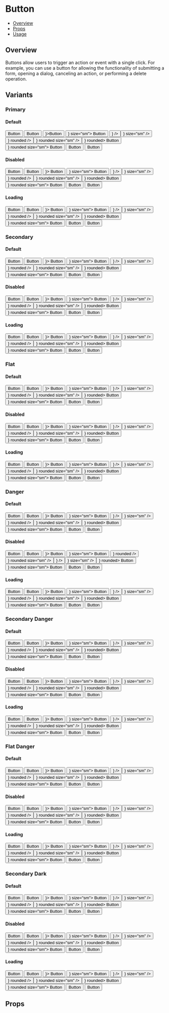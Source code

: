 
<Meta title="Components/Button" component={Button} />

<!--- Component template -->


<!--- Component documentation -->

# Button

- [Overview](#overview)
- [Props](#props)
- [Usage](#usage)

## Overview

Buttons allow users to trigger an action or event with a single click.
For example, you can use a button for allowing the functionality of submitting a form, opening a dialog, canceling an action,
or performing a delete operation.

## Variants

### Primary

#### Default

<Canvas>
  <Story name="Primary">
    <FlexCol>
      <Button>Button</Button>
      <Button size="sm">Button</Button>
    </FlexCol>
    <FlexCol>
      <Button leftIcon={<PlusIcon size={24} />}>Button</Button>
      <Button leftIcon={<PlusIcon size={24} />} size="sm">
        Button
      </Button>
    </FlexCol>
    <FlexCol>
      <Button icon={<PlusIcon size={24} />} />
      <Button icon={<PlusIcon size={24} />} size="sm" />
    </FlexCol>
    <FlexCol>
      <Button icon={<PlusIcon size={24} />} rounded />
      <Button icon={<PlusIcon size={24} />} rounded size="sm" />
    </FlexCol>
    <FlexCol>
      <Button leftIcon={<PlusIcon size={24} />} rounded>
        Button
      </Button>
      <Button leftIcon={<PlusIcon size={24} />} rounded size="sm">
        Button
      </Button>
    </FlexCol>
    <FlexCol>
      <Button rounded>Button</Button>
      <Button rounded size="sm">
        Button
      </Button>
    </FlexCol>
  </Story>
</Canvas>

#### Disabled

<Canvas>
  <Story name="Primary Disabled">
    <FlexCol>
      <Button isDisabled>Button</Button>
      <Button isDisabled size="sm">
        Button
      </Button>
    </FlexCol>
    <FlexCol>
      <Button isDisabled leftIcon={<PlusIcon size={24} />}>
        Button
      </Button>
      <Button isDisabled leftIcon={<PlusIcon size={24} />} size="sm">
        Button
      </Button>
    </FlexCol>
    <FlexCol>
      <Button isDisabled icon={<PlusIcon size={24} />} />
      <Button isDisabled icon={<PlusIcon size={24} />} size="sm" />
    </FlexCol>
    <FlexCol>
      <Button isDisabled icon={<PlusIcon size={24} />} rounded />
      <Button isDisabled icon={<PlusIcon size={24} />} rounded size="sm" />
    </FlexCol>
    <FlexCol>
      <Button isDisabled leftIcon={<PlusIcon size={24} />} rounded>
        Button
      </Button>
      <Button isDisabled leftIcon={<PlusIcon size={24} />} rounded size="sm">
        Button
      </Button>
    </FlexCol>
    <FlexCol>
      <Button isDisabled rounded>
        Button
      </Button>
      <Button isDisabled rounded size="sm">
        Button
      </Button>
    </FlexCol>
  </Story>
</Canvas>

#### Loading

<Canvas>
  <Story name="Primary Loading">
    <FlexCol>
      <Button isLoading>Button</Button>
      <Button isLoading size="sm">
        Button
      </Button>
    </FlexCol>
    <FlexCol>
      <Button isLoading leftIcon={<PlusIcon size={24} />}>
        Button
      </Button>
      <Button isLoading leftIcon={<PlusIcon size={24} />} size="sm">
        Button
      </Button>
    </FlexCol>
    <FlexCol>
      <Button isLoading icon={<PlusIcon size={24} />} />
      <Button isLoading icon={<PlusIcon size={24} />} size="sm" />
    </FlexCol>
    <FlexCol>
      <Button isLoading icon={<PlusIcon size={24} />} rounded />
      <Button isLoading icon={<PlusIcon size={24} />} rounded size="sm" />
    </FlexCol>
    <FlexCol>
      <Button isLoading leftIcon={<PlusIcon size={24} />} rounded>
        Button
      </Button>
      <Button isLoading leftIcon={<PlusIcon size={24} />} rounded size="sm">
        Button
      </Button>
    </FlexCol>
    <FlexCol>
      <Button isLoading rounded>
        Button
      </Button>
      <Button isLoading rounded size="sm">
        Button
      </Button>
    </FlexCol>
  </Story>
</Canvas>

### Secondary

#### Default

<Canvas>
  <Story name="Secondary">
    <FlexCol>
      <Button variant="secondary">Button</Button>
      <Button variant="secondary" size="sm">
        Button
      </Button>
    </FlexCol>
    <FlexCol>
      <Button variant="secondary" leftIcon={<PlusIcon size={24} />}>
        Button
      </Button>
      <Button variant="secondary" leftIcon={<PlusIcon size={24} />} size="sm">
        Button
      </Button>
    </FlexCol>
    <FlexCol>
      <Button variant="secondary" icon={<PlusIcon size={24} />} />
      <Button variant="secondary" icon={<PlusIcon size={24} />} size="sm" />
    </FlexCol>
    <FlexCol>
      <Button variant="secondary" icon={<PlusIcon size={24} />} rounded />
      <Button
        variant="secondary"
        icon={<PlusIcon size={24} />}
        rounded
        size="sm"
      />
    </FlexCol>
    <FlexCol>
      <Button variant="secondary" leftIcon={<PlusIcon size={24} />} rounded>
        Button
      </Button>
      <Button
        variant="secondary"
        leftIcon={<PlusIcon size={24} />}
        rounded
        size="sm">
        Button
      </Button>
    </FlexCol>
    <FlexCol>
      <Button variant="secondary" rounded>
        Button
      </Button>
      <Button variant="secondary" rounded size="sm">
        Button
      </Button>
    </FlexCol>
  </Story>
</Canvas>

#### Disabled

<Canvas>
  <Story name="Secondary Disabled">
    <FlexCol>
      <Button variant="secondary" isDisabled>
        Button
      </Button>
      <Button variant="secondary" isDisabled size="sm">
        Button
      </Button>
    </FlexCol>
    <FlexCol>
      <Button variant="secondary" isDisabled leftIcon={<PlusIcon size={24} />}>
        Button
      </Button>
      <Button
        variant="secondary"
        isDisabled
        leftIcon={<PlusIcon size={24} />}
        size="sm">
        Button
      </Button>
    </FlexCol>
    <FlexCol>
      <Button variant="secondary" isDisabled icon={<PlusIcon size={24} />} />
      <Button
        variant="secondary"
        isDisabled
        icon={<PlusIcon size={24} />}
        size="sm"
      />
    </FlexCol>
    <FlexCol>
      <Button
        variant="secondary"
        isDisabled
        icon={<PlusIcon size={24} />}
        rounded
      />
      <Button
        variant="secondary"
        isDisabled
        icon={<PlusIcon size={24} />}
        rounded
        size="sm"
      />
    </FlexCol>
    <FlexCol>
      <Button
        variant="secondary"
        isDisabled
        leftIcon={<PlusIcon size={24} />}
        rounded>
        Button
      </Button>
      <Button
        variant="secondary"
        isDisabled
        leftIcon={<PlusIcon size={24} />}
        rounded
        size="sm">
        Button
      </Button>
    </FlexCol>
    <FlexCol>
      <Button variant="secondary" isDisabled rounded>
        Button
      </Button>
      <Button variant="secondary" isDisabled rounded size="sm">
        Button
      </Button>
    </FlexCol>
  </Story>
</Canvas>

#### Loading

<Canvas>
  <Story name="Secondary Loading">
    <FlexCol>
      <Button variant="secondary" isLoading>
        Button
      </Button>
      <Button variant="secondary" isLoading size="sm">
        Button
      </Button>
    </FlexCol>
    <FlexCol>
      <Button variant="secondary" isLoading leftIcon={<PlusIcon size={24} />}>
        Button
      </Button>
      <Button
        variant="secondary"
        isLoading
        leftIcon={<PlusIcon size={24} />}
        size="sm">
        Button
      </Button>
    </FlexCol>
    <FlexCol>
      <Button variant="secondary" isLoading icon={<PlusIcon size={24} />} />
      <Button
        variant="secondary"
        isLoading
        icon={<PlusIcon size={24} />}
        size="sm"
      />
    </FlexCol>
    <FlexCol>
      <Button
        variant="secondary"
        isLoading
        icon={<PlusIcon size={24} />}
        rounded
      />
      <Button
        variant="secondary"
        isLoading
        icon={<PlusIcon size={24} />}
        rounded
        size="sm"
      />
    </FlexCol>
    <FlexCol>
      <Button
        variant="secondary"
        isLoading
        leftIcon={<PlusIcon size={24} />}
        rounded>
        Button
      </Button>
      <Button
        variant="secondary"
        isLoading
        leftIcon={<PlusIcon size={24} />}
        rounded
        size="sm">
        Button
      </Button>
    </FlexCol>
    <FlexCol>
      <Button variant="secondary" isLoading rounded>
        Button
      </Button>
      <Button variant="secondary" isLoading rounded size="sm">
        Button
      </Button>
    </FlexCol>
  </Story>
</Canvas>

### Flat

#### Default

<Canvas>
  <Story name="Flat">
    <FlexCol>
      <Button variant="flat">Button</Button>
      <Button variant="flat" size="sm">
        Button
      </Button>
    </FlexCol>
    <FlexCol>
      <Button variant="flat" leftIcon={<PlusIcon size={24} />}>
        Button
      </Button>
      <Button variant="flat" leftIcon={<PlusIcon size={24} />} size="sm">
        Button
      </Button>
    </FlexCol>
    <FlexCol>
      <Button variant="flat" icon={<PlusIcon size={24} />} />
      <Button variant="flat" icon={<PlusIcon size={24} />} size="sm" />
    </FlexCol>
    <FlexCol>
      <Button variant="flat" icon={<PlusIcon size={24} />} rounded />
      <Button variant="flat" icon={<PlusIcon size={24} />} rounded size="sm" />
    </FlexCol>
    <FlexCol>
      <Button variant="flat" leftIcon={<PlusIcon size={24} />} rounded>
        Button
      </Button>
      <Button
        variant="flat"
        leftIcon={<PlusIcon size={24} />}
        rounded
        size="sm">
        Button
      </Button>
    </FlexCol>
    <FlexCol>
      <Button variant="flat" rounded>
        Button
      </Button>
      <Button variant="flat" rounded size="sm">
        Button
      </Button>
    </FlexCol>
  </Story>
</Canvas>

#### Disabled

<Canvas>
  <Story name="Flat Disabled">
    <FlexCol>
      <Button variant="flat" isDisabled>
        Button
      </Button>
      <Button variant="flat" isDisabled size="sm">
        Button
      </Button>
    </FlexCol>
    <FlexCol>
      <Button variant="flat" isDisabled leftIcon={<PlusIcon size={24} />}>
        Button
      </Button>
      <Button
        variant="flat"
        isDisabled
        leftIcon={<PlusIcon size={24} />}
        size="sm">
        Button
      </Button>
    </FlexCol>
    <FlexCol>
      <Button variant="flat" isDisabled icon={<PlusIcon size={24} />} />
      <Button
        variant="flat"
        isDisabled
        icon={<PlusIcon size={24} />}
        size="sm"
      />
    </FlexCol>
    <FlexCol>
      <Button variant="flat" isDisabled icon={<PlusIcon size={24} />} rounded />
      <Button
        variant="flat"
        isDisabled
        icon={<PlusIcon size={24} />}
        rounded
        size="sm"
      />
    </FlexCol>
    <FlexCol>
      <Button
        variant="flat"
        isDisabled
        leftIcon={<PlusIcon size={24} />}
        rounded>
        Button
      </Button>
      <Button
        variant="flat"
        isDisabled
        leftIcon={<PlusIcon size={24} />}
        rounded
        size="sm">
        Button
      </Button>
    </FlexCol>
    <FlexCol>
      <Button variant="flat" isDisabled rounded>
        Button
      </Button>
      <Button variant="flat" isDisabled rounded size="sm">
        Button
      </Button>
    </FlexCol>
  </Story>
</Canvas>

#### Loading

<Canvas>
  <Story name="Flat Loading">
    <FlexCol>
      <Button variant="flat" isLoading>
        Button
      </Button>
      <Button variant="flat" isLoading size="sm">
        Button
      </Button>
    </FlexCol>
    <FlexCol>
      <Button variant="flat" isLoading leftIcon={<PlusIcon size={24} />}>
        Button
      </Button>
      <Button
        variant="flat"
        isLoading
        leftIcon={<PlusIcon size={24} />}
        size="sm">
        Button
      </Button>
    </FlexCol>
    <FlexCol>
      <Button variant="flat" isLoading icon={<PlusIcon size={24} />} />
      <Button
        variant="flat"
        isLoading
        icon={<PlusIcon size={24} />}
        size="sm"
      />
    </FlexCol>
    <FlexCol>
      <Button variant="flat" isLoading icon={<PlusIcon size={24} />} rounded />
      <Button
        variant="flat"
        isLoading
        icon={<PlusIcon size={24} />}
        rounded
        size="sm"
      />
    </FlexCol>
    <FlexCol>
      <Button
        variant="flat"
        isLoading
        leftIcon={<PlusIcon size={24} />}
        rounded>
        Button
      </Button>
      <Button
        variant="flat"
        isLoading
        leftIcon={<PlusIcon size={24} />}
        rounded
        size="sm">
        Button
      </Button>
    </FlexCol>
    <FlexCol>
      <Button variant="flat" isLoading rounded>
        Button
      </Button>
      <Button variant="flat" isLoading rounded size="sm">
        Button
      </Button>
    </FlexCol>
  </Story>
</Canvas>

### Danger

#### Default

<Canvas>
  <Story name="Danger">
    <FlexCol>
      <Button variant="danger">Button</Button>
      <Button variant="danger" size="sm">
        Button
      </Button>
    </FlexCol>
    <FlexCol>
      <Button variant="danger" leftIcon={<PlusIcon size={24} />}>
        Button
      </Button>
      <Button variant="danger" leftIcon={<PlusIcon size={24} />} size="sm">
        Button
      </Button>
    </FlexCol>
    <FlexCol>
      <Button variant="danger" icon={<PlusIcon size={24} />} />
      <Button variant="danger" icon={<PlusIcon size={24} />} size="sm" />
    </FlexCol>
    <FlexCol>
      <Button variant="danger" icon={<PlusIcon size={24} />} rounded />
      <Button
        variant="danger"
        icon={<PlusIcon size={24} />}
        rounded
        size="sm"
      />
    </FlexCol>
    <FlexCol>
      <Button variant="danger" leftIcon={<PlusIcon size={24} />} rounded>
        Button
      </Button>
      <Button
        variant="danger"
        leftIcon={<PlusIcon size={24} />}
        rounded
        size="sm">
        Button
      </Button>
    </FlexCol>
    <FlexCol>
      <Button variant="danger" rounded>
        Button
      </Button>
      <Button variant="danger" rounded size="sm">
        Button
      </Button>
    </FlexCol>
  </Story>
</Canvas>

#### Disabled

<Canvas>
  <Story name="Danger Disabled">
    <FlexCol>
      <Button variant="danger" isDisabled>
        Button
      </Button>
      <Button variant="danger" isDisabled size="sm">
        Button
      </Button>
    </FlexCol>
    <FlexCol>
      <Button variant="danger" isDisabled leftIcon={<PlusIcon size={24} />}>
        Button
      </Button>
      <Button
        variant="danger"
        isDisabled
        leftIcon={<PlusIcon size={24} />}
        size="sm">
        Button
      </Button>
    </FlexCol>
    <FlexCol>
      <Button
        variant="danger"
        isDisabled
        icon={<PlusIcon size={24} />}
        rounded
      />
      <Button
        variant="danger"
        isDisabled
        icon={<PlusIcon size={24} />}
        rounded
        size="sm"
      />
    </FlexCol>
    <FlexCol>
      <Button variant="danger" isDisabled icon={<PlusIcon size={24} />} />
      <Button
        variant="danger"
        isDisabled
        icon={<PlusIcon size={24} />}
        size="sm"
      />
    </FlexCol>
    <FlexCol>
      <Button
        variant="danger"
        isDisabled
        leftIcon={<PlusIcon size={24} />}
        rounded>
        Button
      </Button>
      <Button
        variant="danger"
        isDisabled
        leftIcon={<PlusIcon size={24} />}
        rounded
        size="sm">
        Button
      </Button>
    </FlexCol>
    <FlexCol>
      <Button variant="danger" isDisabled rounded>
        Button
      </Button>
      <Button variant="danger" isDisabled rounded size="sm">
        Button
      </Button>
    </FlexCol>
  </Story>
</Canvas>

#### Loading

<Canvas>
  <Story name="Danger Loading">
    <FlexCol>
      <Button variant="danger" isLoading>
        Button
      </Button>
      <Button variant="danger" isLoading size="sm">
        Button
      </Button>
    </FlexCol>
    <FlexCol>
      <Button variant="danger" isLoading leftIcon={<PlusIcon size={24} />}>
        Button
      </Button>
      <Button
        variant="danger"
        isLoading
        leftIcon={<PlusIcon size={24} />}
        size="sm">
        Button
      </Button>
    </FlexCol>
    <FlexCol>
      <Button variant="danger" isLoading icon={<PlusIcon size={24} />} />
      <Button
        variant="danger"
        isLoading
        icon={<PlusIcon size={24} />}
        size="sm"
      />
    </FlexCol>
    <FlexCol>
      <Button
        variant="danger"
        isLoading
        icon={<PlusIcon size={24} />}
        rounded
      />
      <Button
        variant="danger"
        isLoading
        icon={<PlusIcon size={24} />}
        rounded
        size="sm"
      />
    </FlexCol>
    <FlexCol>
      <Button
        variant="danger"
        isLoading
        leftIcon={<PlusIcon size={24} />}
        rounded>
        Button
      </Button>
      <Button
        variant="danger"
        isLoading
        leftIcon={<PlusIcon size={24} />}
        rounded
        size="sm">
        Button
      </Button>
    </FlexCol>
    <FlexCol>
      <Button variant="danger" isLoading rounded>
        Button
      </Button>
      <Button variant="danger" isLoading rounded size="sm">
        Button
      </Button>
    </FlexCol>
  </Story>
</Canvas>

### Secondary Danger

#### Default

<Canvas>
  <Story name="Secondary Danger">
    <FlexCol>
      <Button variant="secondaryDanger">Button</Button>
      <Button variant="secondaryDanger" size="sm">
        Button
      </Button>
    </FlexCol>
    <FlexCol>
      <Button variant="secondaryDanger" leftIcon={<PlusIcon size={24} />}>
        Button
      </Button>
      <Button
        variant="secondaryDanger"
        leftIcon={<PlusIcon size={24} />}
        size="sm">
        Button
      </Button>
    </FlexCol>
    <FlexCol>
      <Button variant="secondaryDanger" icon={<PlusIcon size={24} />} />
      <Button
        variant="secondaryDanger"
        icon={<PlusIcon size={24} />}
        size="sm"
      />
    </FlexCol>
    <FlexCol>
      <Button variant="secondaryDanger" icon={<PlusIcon size={24} />} rounded />
      <Button
        variant="secondaryDanger"
        icon={<PlusIcon size={24} />}
        rounded
        size="sm"
      />
    </FlexCol>
    <FlexCol>
      <Button
        variant="secondaryDanger"
        leftIcon={<PlusIcon size={24} />}
        rounded>
        Button
      </Button>
      <Button
        variant="secondaryDanger"
        leftIcon={<PlusIcon size={24} />}
        rounded
        size="sm">
        Button
      </Button>
    </FlexCol>
    <FlexCol>
      <Button variant="secondaryDanger" rounded>
        Button
      </Button>
      <Button variant="secondaryDanger" rounded size="sm">
        Button
      </Button>
    </FlexCol>
  </Story>
</Canvas>

#### Disabled

<Canvas>
  <Story name="Secondary Danger Disabled">
    <FlexCol>
      <Button variant="secondaryDanger" isDisabled>
        Button
      </Button>
      <Button variant="secondaryDanger" isDisabled size="sm">
        Button
      </Button>
    </FlexCol>
    <FlexCol>
      <Button
        variant="secondaryDanger"
        isDisabled
        leftIcon={<PlusIcon size={24} />}>
        Button
      </Button>
      <Button
        variant="secondaryDanger"
        isDisabled
        leftIcon={<PlusIcon size={24} />}
        size="sm">
        Button
      </Button>
    </FlexCol>
    <FlexCol>
      <Button
        variant="secondaryDanger"
        isDisabled
        icon={<PlusIcon size={24} />}
      />
      <Button
        variant="secondaryDanger"
        isDisabled
        icon={<PlusIcon size={24} />}
        size="sm"
      />
    </FlexCol>
    <FlexCol>
      <Button
        variant="secondaryDanger"
        isDisabled
        icon={<PlusIcon size={24} />}
        rounded
      />
      <Button
        variant="secondaryDanger"
        isDisabled
        icon={<PlusIcon size={24} />}
        rounded
        size="sm"
      />
    </FlexCol>
    <FlexCol>
      <Button
        variant="secondaryDanger"
        isDisabled
        leftIcon={<PlusIcon size={24} />}
        rounded>
        Button
      </Button>
      <Button
        variant="secondaryDanger"
        isDisabled
        leftIcon={<PlusIcon size={24} />}
        rounded
        size="sm">
        Button
      </Button>
    </FlexCol>
    <FlexCol>
      <Button variant="secondaryDanger" isDisabled rounded>
        Button
      </Button>
      <Button variant="secondaryDanger" isDisabled rounded size="sm">
        Button
      </Button>
    </FlexCol>
  </Story>
</Canvas>

#### Loading

<Canvas>
  <Story name="Secondary Danger Loading">
    <FlexCol>
      <Button variant="secondaryDanger" isLoading>
        Button
      </Button>
      <Button variant="secondaryDanger" isLoading size="sm">
        Button
      </Button>
    </FlexCol>
    <FlexCol>
      <Button
        variant="secondaryDanger"
        isLoading
        leftIcon={<PlusIcon size={24} />}>
        Button
      </Button>
      <Button
        variant="secondaryDanger"
        isLoading
        leftIcon={<PlusIcon size={24} />}
        size="sm">
        Button
      </Button>
    </FlexCol>
    <FlexCol>
      <Button
        variant="secondaryDanger"
        isLoading
        icon={<PlusIcon size={24} />}
      />
      <Button
        variant="secondaryDanger"
        isLoading
        icon={<PlusIcon size={24} />}
        size="sm"
      />
    </FlexCol>
    <FlexCol>
      <Button
        variant="secondaryDanger"
        isLoading
        icon={<PlusIcon size={24} />}
        rounded
      />
      <Button
        variant="secondaryDanger"
        isLoading
        icon={<PlusIcon size={24} />}
        rounded
        size="sm"
      />
    </FlexCol>
    <FlexCol>
      <Button
        variant="secondaryDanger"
        isLoading
        leftIcon={<PlusIcon size={24} />}
        rounded>
        Button
      </Button>
      <Button
        variant="secondaryDanger"
        isLoading
        leftIcon={<PlusIcon size={24} />}
        rounded
        size="sm">
        Button
      </Button>
    </FlexCol>
    <FlexCol>
      <Button variant="secondaryDanger" isLoading rounded>
        Button
      </Button>
      <Button variant="secondaryDanger" isLoading rounded size="sm">
        Button
      </Button>
    </FlexCol>
  </Story>
</Canvas>

### Flat Danger

#### Default

<Canvas>
  <Story name="Flat Danger">
    <FlexCol>
      <Button variant="flatDanger">Button</Button>
      <Button variant="flatDanger" size="sm">
        Button
      </Button>
    </FlexCol>
    <FlexCol>
      <Button variant="flatDanger" leftIcon={<PlusIcon size={24} />}>
        Button
      </Button>
      <Button variant="flatDanger" leftIcon={<PlusIcon size={24} />} size="sm">
        Button
      </Button>
    </FlexCol>
    <FlexCol>
      <Button variant="flatDanger" icon={<PlusIcon size={24} />} />
      <Button variant="flatDanger" icon={<PlusIcon size={24} />} size="sm" />
    </FlexCol>
    <FlexCol>
      <Button variant="flatDanger" icon={<PlusIcon size={24} />} rounded />
      <Button
        variant="flatDanger"
        icon={<PlusIcon size={24} />}
        rounded
        size="sm"
      />
    </FlexCol>
    <FlexCol>
      <Button variant="flatDanger" leftIcon={<PlusIcon size={24} />} rounded>
        Button
      </Button>
      <Button
        variant="flatDanger"
        leftIcon={<PlusIcon size={24} />}
        rounded
        size="sm">
        Button
      </Button>
    </FlexCol>
    <FlexCol>
      <Button variant="flatDanger" rounded>
        Button
      </Button>
      <Button variant="flatDanger" rounded size="sm">
        Button
      </Button>
    </FlexCol>
  </Story>
</Canvas>

#### Disabled

<Canvas>
  <Story name="Flat Danger Disabled">
    <FlexCol>
      <Button variant="flatDanger" isDisabled>
        Button
      </Button>
      <Button variant="flatDanger" isDisabled size="sm">
        Button
      </Button>
    </FlexCol>
    <FlexCol>
      <Button variant="flatDanger" isDisabled leftIcon={<PlusIcon size={24} />}>
        Button
      </Button>
      <Button
        variant="flatDanger"
        isDisabled
        leftIcon={<PlusIcon size={24} />}
        size="sm">
        Button
      </Button>
    </FlexCol>
    <FlexCol>
      <Button variant="flatDanger" isDisabled icon={<PlusIcon size={24} />} />
      <Button
        variant="flatDanger"
        isDisabled
        icon={<PlusIcon size={24} />}
        size="sm"
      />
    </FlexCol>
    <FlexCol>
      <Button
        variant="flatDanger"
        isDisabled
        icon={<PlusIcon size={24} />}
        rounded
      />
      <Button
        variant="flatDanger"
        isDisabled
        icon={<PlusIcon size={24} />}
        rounded
        size="sm"
      />
    </FlexCol>
    <FlexCol>
      <Button
        variant="flatDanger"
        isDisabled
        leftIcon={<PlusIcon size={24} />}
        rounded>
        Button
      </Button>
      <Button
        variant="flatDanger"
        isDisabled
        leftIcon={<PlusIcon size={24} />}
        rounded
        size="sm">
        Button
      </Button>
    </FlexCol>
    <FlexCol>
      <Button variant="flatDanger" isDisabled rounded>
        Button
      </Button>
      <Button variant="flatDanger" isDisabled rounded size="sm">
        Button
      </Button>
    </FlexCol>
  </Story>
</Canvas>

#### Loading

<Canvas>
  <Story name="Flat Danger Loading">
    <FlexCol>
      <Button variant="flatDanger" isLoading>
        Button
      </Button>
      <Button variant="flatDanger" isLoading size="sm">
        Button
      </Button>
    </FlexCol>
    <FlexCol>
      <Button variant="flatDanger" isLoading leftIcon={<PlusIcon size={24} />}>
        Button
      </Button>
      <Button
        variant="flatDanger"
        isLoading
        leftIcon={<PlusIcon size={24} />}
        size="sm">
        Button
      </Button>
    </FlexCol>
    <FlexCol>
      <Button variant="flatDanger" isLoading icon={<PlusIcon size={24} />} />
      <Button
        variant="flatDanger"
        isLoading
        icon={<PlusIcon size={24} />}
        size="sm"
      />
    </FlexCol>
    <FlexCol>
      <Button
        variant="flatDanger"
        isLoading
        icon={<PlusIcon size={24} />}
        rounded
      />
      <Button
        variant="flatDanger"
        isLoading
        icon={<PlusIcon size={24} />}
        rounded
        size="sm"
      />
    </FlexCol>
    <FlexCol>
      <Button
        variant="flatDanger"
        isLoading
        leftIcon={<PlusIcon size={24} />}
        rounded>
        Button
      </Button>
      <Button
        variant="flatDanger"
        isLoading
        leftIcon={<PlusIcon size={24} />}
        rounded
        size="sm">
        Button
      </Button>
    </FlexCol>
    <FlexCol>
      <Button variant="flatDanger" isLoading rounded>
        Button
      </Button>
      <Button variant="flatDanger" isLoading rounded size="sm">
        Button
      </Button>
    </FlexCol>
  </Story>
</Canvas>

### Secondary Dark

#### Default

<Canvas>
  <Story name="Secondary Dark">
    <FlexCol>
      <Button variant="secondaryDark">Button</Button>
      <Button variant="secondaryDark" size="sm">
        Button
      </Button>
    </FlexCol>
    <FlexCol>
      <Button variant="secondaryDark" leftIcon={<PlusIcon size={24} />}>
        Button
      </Button>
      <Button
        variant="secondaryDark"
        leftIcon={<PlusIcon size={24} />}
        size="sm">
        Button
      </Button>
    </FlexCol>
    <FlexCol>
      <Button variant="secondaryDark" icon={<PlusIcon size={24} />} />
      <Button variant="secondaryDark" icon={<PlusIcon size={24} />} size="sm" />
    </FlexCol>
    <FlexCol>
      <Button variant="secondaryDark" icon={<PlusIcon size={24} />} rounded />
      <Button
        variant="secondaryDark"
        icon={<PlusIcon size={24} />}
        rounded
        size="sm"
      />
    </FlexCol>
    <FlexCol>
      <Button variant="secondaryDark" leftIcon={<PlusIcon size={24} />} rounded>
        Button
      </Button>
      <Button
        variant="secondaryDark"
        leftIcon={<PlusIcon size={24} />}
        rounded
        size="sm">
        Button
      </Button>
    </FlexCol>
    <FlexCol>
      <Button variant="secondaryDark" rounded>
        Button
      </Button>
      <Button variant="secondaryDark" rounded size="sm">
        Button
      </Button>
    </FlexCol>
  </Story>
</Canvas>

#### Disabled

<Canvas>
  <Story name="Secondary Dark Disabled">
    <FlexCol>
      <Button variant="secondaryDark" isDisabled>
        Button
      </Button>
      <Button variant="secondaryDark" isDisabled size="sm">
        Button
      </Button>
    </FlexCol>
    <FlexCol>
      <Button
        variant="secondaryDark"
        isDisabled
        leftIcon={<PlusIcon size={24} />}>
        Button
      </Button>
      <Button
        variant="secondaryDark"
        isDisabled
        leftIcon={<PlusIcon size={24} />}
        size="sm">
        Button
      </Button>
    </FlexCol>
    <FlexCol>
      <Button
        variant="secondaryDark"
        isDisabled
        icon={<PlusIcon size={24} />}
      />
      <Button
        variant="secondaryDark"
        isDisabled
        icon={<PlusIcon size={24} />}
        size="sm"
      />
    </FlexCol>
    <FlexCol>
      <Button
        variant="secondaryDark"
        isDisabled
        icon={<PlusIcon size={24} />}
        rounded
      />
      <Button
        variant="secondaryDark"
        isDisabled
        icon={<PlusIcon size={24} />}
        rounded
        size="sm"
      />
    </FlexCol>
    <FlexCol>
      <Button
        variant="secondaryDark"
        isDisabled
        leftIcon={<PlusIcon size={24} />}
        rounded>
        Button
      </Button>
      <Button
        variant="secondaryDark"
        isDisabled
        leftIcon={<PlusIcon size={24} />}
        rounded
        size="sm">
        Button
      </Button>
    </FlexCol>
    <FlexCol>
      <Button variant="secondaryDark" isDisabled rounded>
        Button
      </Button>
      <Button variant="secondaryDark" isDisabled rounded size="sm">
        Button
      </Button>
    </FlexCol>
  </Story>
</Canvas>

#### Loading

<Canvas>
  <Story name="Secondary Dark Loading">
    <FlexCol>
      <Button variant="secondaryDark" isLoading>
        Button
      </Button>
      <Button variant="secondaryDark" isLoading size="sm">
        Button
      </Button>
    </FlexCol>
    <FlexCol>
      <Button
        variant="secondaryDark"
        isLoading
        leftIcon={<PlusIcon size={24} />}>
        Button
      </Button>
      <Button
        variant="secondaryDark"
        isLoading
        leftIcon={<PlusIcon size={24} />}
        size="sm">
        Button
      </Button>
    </FlexCol>
    <FlexCol>
      <Button variant="secondaryDark" isLoading icon={<PlusIcon size={24} />} />
      <Button
        variant="secondaryDark"
        isLoading
        icon={<PlusIcon size={24} />}
        size="sm"
      />
    </FlexCol>
    <FlexCol>
      <Button
        variant="secondaryDark"
        isLoading
        icon={<PlusIcon size={24} />}
        rounded
      />
      <Button
        variant="secondaryDark"
        isLoading
        icon={<PlusIcon size={24} />}
        rounded
        size="sm"
      />
    </FlexCol>
    <FlexCol>
      <Button
        variant="secondaryDark"
        isLoading
        leftIcon={<PlusIcon size={24} />}
        rounded>
        Button
      </Button>
      <Button
        variant="secondaryDark"
        isLoading
        leftIcon={<PlusIcon size={24} />}
        rounded
        size="sm">
        Button
      </Button>
    </FlexCol>
    <FlexCol>
      <Button variant="secondaryDark" isLoading rounded>
        Button
      </Button>
      <Button variant="secondaryDark" isLoading rounded size="sm">
        Button
      </Button>
    </FlexCol>
  </Story>
</Canvas>

## Props

<ArgsTable of={Button} />
